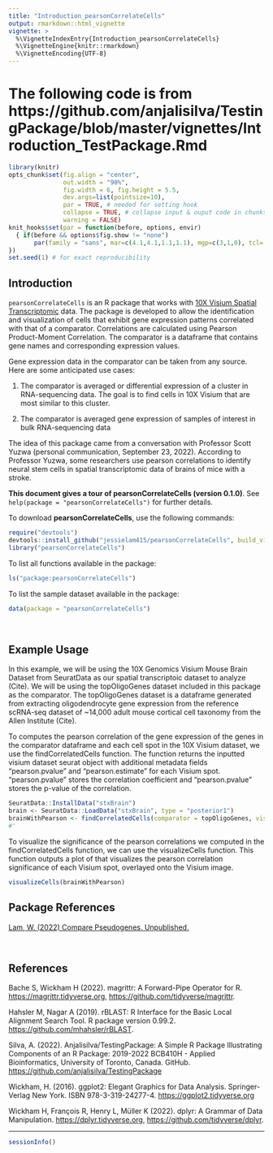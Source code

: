 ```yaml
---
title: "Introduction_pearsonCorrelateCells"
output: rmarkdown::html_vignette
vignette: >
  %\VignetteIndexEntry{Introduction_pearsonCorrelateCells}
  %\VignetteEngine{knitr::rmarkdown}
  %\VignetteEncoding{UTF-8}
---
```

# The following code is from https://github.com/anjalisilva/TestingPackage/blob/master/vignettes/Introduction_TestPackage.Rmd

```r
library(knitr)
opts_chunk$set(fig.align = "center", 
               out.width = "90%",
               fig.width = 6, fig.height = 5.5,
               dev.args=list(pointsize=10),
               par = TRUE, # needed for setting hook 
               collapse = TRUE, # collapse input & ouput code in chunks
               warning = FALSE)
knit_hooks$set(par = function(before, options, envir)
  { if(before && options$fig.show != "none") 
       par(family = "sans", mar=c(4.1,4.1,1.1,1.1), mgp=c(3,1,0), tcl=-0.5)
})
set.seed(1) # for exact reproducibility
```

## Introduction

`pearsonCorrelateCells` is an R package that works with [10X Visium Spatial Transcriptomic](https://www.10xgenomics.com/products/spatial-gene-expression) data. The package is developed to allow the identification and visualization of cells that exhibit gene expression patterns correlated with that of a comparator. Correlations are calculated using Pearson Product-Moment Correlation. The comparator is a dataframe that contains gene names and corresponding expression values.

Gene expression data in the comparator can be taken from any source. Here are some anticipated use cases:

1) The comparator is averaged or differential expression of a cluster in RNA-sequencing data. The goal is to find cells in 10X Visium that are most similar to this cluster. 

2) The comparator is averaged gene expression of samples of interest in bulk RNA-sequencing data

The idea of this package came from a conversation with Professor Scott Yuzwa (personal communication, September 23, 2022). According to Professor Yuzwa, some researchers use pearson correlations to identify neural stem cells in spatial transcriptomic data of brains of mice with a stroke. 

**This document gives a tour of pearsonCorrelateCells (version 0.1.0)**. See `help(package = "pearsonCorrelateCells")` for further details.

To download **pearsonCorrelateCells**, use the following commands:

``` r
require("devtools")
devtools::install_github("jessielam415/pearsonCorrelateCells", build_vignettes = TRUE)
library("pearsonCorrelateCells")
```

To list all functions available in the package:

``` r
ls("package:pearsonCorrelateCells")
```

To list the sample dataset available in the package:

``` r
data(package = "pearsonCorrelateCells")
```

<br>

## Example Usage

In this example, we will be using the 10X Genomics Visium Mouse Brain Dataset from SeuratData as our spatial transcriptoic dataset to analyze (Cite). We will be using the topOligoGenes dataset included in this package as the comparator. The topOligoGenes dataset is a dataframe generated from extracting oligodendrocyte gene expression from the reference scRNA-seq dataset of ~14,000 adult mouse cortical cell taxonomy from the Allen Institute (Cite).

To computes the pearson correlation of the gene expression of the genes in the comparator dataframe and each cell spot in the 10X Visium dataset, we use the findCorrelatedCells function. The function returns the inputted visium dataset seurat object with additional metadata fields "pearson.pvalue" and "pearson.estimate" for each Visium spot. "pearson.pvalue" stores the correlation coefficient and "pearson.pvalue" stores the p-value of the correlation.
``` r
SeuratData::InstallData("stxBrain")
brain <- SeuratData::LoadData("stxBrain", type = "posterior1")
brainWithPearson <- findCorrelatedCells(comparator = topOligoGenes, visiumData = brain)
#'
```

To visualize the significance of the pearson correlations we computed in the findCorrelatedCells function, we can use the visualizeCells function. This function outputs a plot of that visualizes the pearson correlation significance of each
Visium spot, overlayed onto the Visium image.
``` r
visualizeCells(brainWithPearson)
```

## Package References

[Lam, W. (2022) Compare Pseudogenes. Unpublished.](https://github.com/jessielam415/pearsonCorrelateCells)

<br>

## References

Bache S, Wickham H (2022). magrittr: A Forward-Pipe Operator for R. [https://magrittr.tidyverse.org](https://magrittr.tidyverse.org), [https://github.com/tidyverse/magrittr](https://github.com/tidyverse/magrittr).

Hahsler M, Nagar A (2019). rBLAST: R Interface for the Basic Local Alignment Search Tool. R package version 0.99.2. [https://github.com/mhahsler/rBLAST](https://github.com/mhahsler/rBLAST).

Silva, A. (2022). Anjalisilva/TestingPackage: A Simple R Package Illustrating Components of an R Package: 2019-2022 BCB410H - Applied Bioinformatics, University of Toronto, Canada. GitHub. [https://github.com/anjalisilva/TestingPackage](https://github.com/anjalisilva/TestingPackage)

Wickham, H. (2016). ggplot2: Elegant Graphics for Data Analysis. Springer-Verlag New York. ISBN 978-3-319-24277-4. [https://ggplot2.tidyverse.org](https://ggplot2.tidyverse.org)

Wickham H, François R, Henry L, Müller K (2022). dplyr: A Grammar of Data Manipulation. [https://dplyr.tidyverse.org](https://dplyr.tidyverse.org), [https://github.com/tidyverse/dplyr](https://github.com/tidyverse/dplyr).

----

```r
sessionInfo()
```
